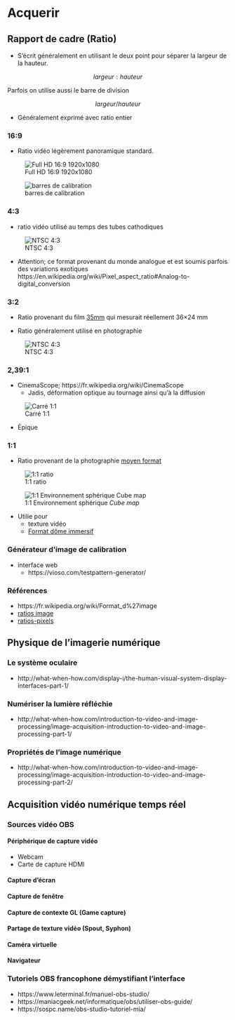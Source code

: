 # Acquerir {#acquerir}


## Rapport de cadre (Ratio)

* S'écrit généralement en utilisant le deux point pour séparer la largeur de la hauteur. 

$$
largeur : hauteur 
$$

Parfois on utilise aussi le barre de division 

$$
largeur / hauteur 
$$

* Généralement exprimé avec ratio entier

### 16:9

* Ratio vidéo légèrement panoramique standard.

![Full HD 16:9 1920x1080 ](medias/lexique/fullHD_16_9_1920x1080.png)

![barres de calibration](medias/lexique/barre_couleurs-1600x900.png)

### 4:3

* ratio vidéo utilisé au temps des tubes cathodiques 

![NTSC 4:3](medias/lexique/NTSC_4_3_640x480.png)


* Attention; ce format provenant du monde analogue et est soumis parfois des variations exotiques
https://en.wikipedia.org/wiki/Pixel_aspect_ratio#Analog-to-digital_conversion



### 3:2
* Ratio provenant du film [35mm](https://en.wikipedia.org/wiki/35_mm_format) qui mesurait réellement 36×24 mm

* Ratio généralement utilisé en photographie

![NTSC 4:3](medias/lexique/Photo_3_2_2000x1333.png)


### 2,39:1 

* CinemaScope; https://fr.wikipedia.org/wiki/CinemaScope 
	* Jadis, déformation optique au tournage ainsi qu'à la diffusion 

![Carré 1:1](medias/lexique/Cinemascope_2_39_1_2390x1000.png)

	
* Épique 


### 1:1 

* Ratio provenant de la photographie [moyen format](https://fr.wikipedia.org/wiki/Appareil_photographique_de_moyen_format) 

![1:1 ratio](medias/lexique/carre_1_1_1000x1000.png)

![1:1 Environnement sphérique *Cube map*](medias/lexique/CubeMap_4096x4096.png)

* Utilie pour 
	* texture vidéo
	* [Format dôme immersif](https://vioso.com/softedge-patterngenerator/domegrids/CubeMap_4096x4096.png)



### Générateur d'image de calibration 

* interface web 
	* https://vioso.com/testpattern-generator/


### Références 

* https://fr.wikipedia.org/wiki/Format_d%27image
* [ratios image](https://en.wikipedia.org/wiki/Display_aspect_ratio){target="_blank"}
* [ratios-pixels](https://en.wikipedia.org/wiki/Pixel_aspect_ratio){target="_blank"}


## Physique de l'imagerie numérique

### Le système oculaire

* http://what-when-how.com/display-i\nterfaces/the-human-visual-system-display-interfaces-part-1/


### Numériser la lumière réfléchie

* http://what-when-how.com/introduction-to-video-and-image-processing/image-acquisition-introduction-to-video-and-image-processing-part-1/

### Propriétés de l'image numérique 

* http://what-when-how.com/introduction-to-video-and-image-processing/image-acquisition-introduction-to-video-and-image-processing-part-2/




## Acquisition vidéo numérique temps réel {#acquerir_captation}


### Sources vidéo OBS

#### Périphérique de capture vidéo 
* Webcam
* Carte de capture HDMI

#### Capture d'écran

#### Capture de fenêtre 

#### Capture de contexte GL (Game capture)

#### Partage de texture vidéo  (Spout, Syphon)

#### Caméra virtuelle 

#### Navigateur

### Tutoriels OBS francophone démystifiant l'interface

* https://www.leterminal.fr/manuel-obs-studio/
* https://maniacgeek.net/informatique/obs/utiliser-obs-guide/
* https://sospc.name/obs-studio-tutoriel-mia/



